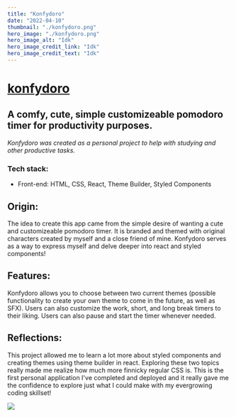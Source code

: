 ```yaml
---
title: "Konfydoro"
date: "2022-04-10"
thumbnail: "./konfydoro.png"
hero_image: "./konfydoro.png"
hero_image_alt: "Idk"
hero_image_credit_link: "Idk"
hero_image_credit_text: "Idk"
---
```


<div data-sal="fade"
        data-sal-duration="1000"
        data-sal-delay="200"
        data-sal-easing="ease" className="workInfo">

# <a href="https://konfydoro.netlify.app" target="_blank">konfydoro</a> 
## A comfy, cute, simple customizeable pomodoro timer for productivity purposes.


_Konfydoro was created as a personal project to help with studying and other productive tasks._

### Tech stack:

- Front-end: HTML, CSS, React, Theme Builder, Styled Components

</div>

<div data-sal="fade"
        data-sal-duration="1000"
        data-sal-delay="200"
        data-sal-easing="ease" className="workInfoTwo">

## Origin: 
The idea to create this app came from the simple desire of wanting a cute and customizeable pomodoro timer. It is branded and themed with original characters created by myself and a close friend of mine.
Konfydoro serves as a way to express myself and delve deeper into react and styled components!

## Features: 
Konfydoro allows you to choose between two current themes (possible functionality to create your own theme to come in the future, as well as SFX). Users can also 
customize the work, short, and long break timers to their liking. Users can also pause and start the timer whenever needed.

## Reflections: 
This project allowed me to learn a lot more about styled components and creating themes using theme builder in react. Exploring these two topics really made me
realize how much more finnicky regular CSS is. This is the first personal application I've completed and deployed and it really gave me the confidence to
explore just what I could make with my evergrowing coding skillset!

</div>

<div>

</div>

<div>

</div>

<div>

</div>

<div data-sal="fade"
        data-sal-duration="1000"
        data-sal-delay="200"
        data-sal-easing="ease" >

<img className="fullSection" src="https://github.com/bernadetteabalos/bernadette-abalos/blob/main/blog/konfydoro/konfydoro.gif?raw=true" />

</div>